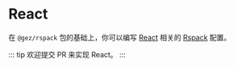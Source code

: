 # React
在 `@gez/rspack` 包的基础上，你可以编写 [React](https://react.dev/) 相关的 [Rspack](https://rspack.dev/guide/tech/react) 配置。

::: tip
欢迎提交 PR 来实现 React。
:::